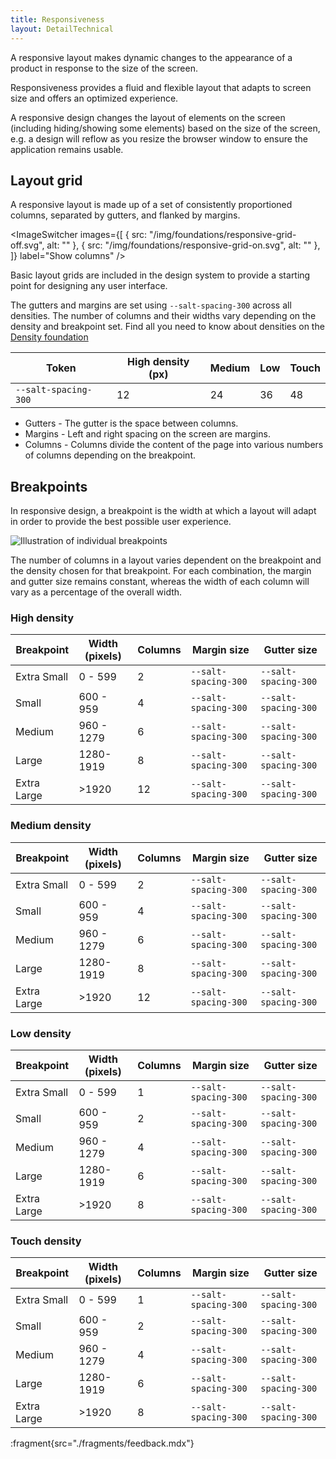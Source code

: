 ```yaml
---
title: Responsiveness
layout: DetailTechnical
---
```


A responsive layout makes dynamic changes to the appearance of a product in response to the size of the screen.

Responsiveness provides a fluid and flexible layout that adapts to screen size and offers an optimized experience.

A responsive design changes the layout of elements on the screen (including hiding/showing some elements) based on the size of the screen, e.g. a design will reflow as you resize the browser window to ensure the application remains usable.

## Layout grid

A responsive layout is made up of a set of consistently proportioned columns, separated by gutters, and flanked by margins.

<ImageSwitcher
  images={[
    { src: "/img/foundations/responsive-grid-off.svg", alt: "" },
    { src: "/img/foundations/responsive-grid-on.svg", alt: "" },
  ]}
  label="Show columns"
/>

Basic layout grids are included in the design system to provide a starting point for designing any user interface.

The gutters and margins are set using `--salt-spacing-300` across all densities. The number of columns and their widths vary depending on the density and breakpoint set. Find all you need to know about densities on the [Density foundation](density)

| Token                | High density (px) | Medium | Low | Touch |
| -------------------- | ----------------- | ------ | --- | ----- |
| `--salt-spacing-300` | 12                | 24     | 36  | 48    |

- Gutters - The gutter is the space between columns.
- Margins - Left and right spacing on the screen are margins.
- Columns - Columns divide the content of the page into various numbers of columns depending on the breakpoint.

## Breakpoints

In responsive design, a breakpoint is the width at which a layout will adapt in order to provide the best possible user experience.

<Image
  src="/img/foundations/responsive-breakpoints.svg"
  alt="Illustration of individual breakpoints"
/>

The number of columns in a layout varies dependent on the breakpoint and the density chosen for that breakpoint. For each combination, the margin and gutter size remains constant, whereas the width of each column will vary as a percentage of the overall width.

### High density

| Breakpoint  | Width (pixels) | Columns | Margin size          | Gutter size          |
| ----------- | -------------- | ------- | -------------------- | -------------------- |
| Extra Small | 0 - 599        | 2       | `--salt-spacing-300` | `--salt-spacing-300` |
| Small       | 600 - 959      | 4       | `--salt-spacing-300` | `--salt-spacing-300` |
| Medium      | 960 - 1279     | 6       | `--salt-spacing-300` | `--salt-spacing-300` |
| Large       | 1280-1919      | 8       | `--salt-spacing-300` | `--salt-spacing-300` |
| Extra Large | >1920          | 12      | `--salt-spacing-300` | `--salt-spacing-300` |

### Medium density

| Breakpoint  | Width (pixels) | Columns | Margin size          | Gutter size          |
| ----------- | -------------- | ------- | -------------------- | -------------------- |
| Extra Small | 0 - 599        | 2       | `--salt-spacing-300` | `--salt-spacing-300` |
| Small       | 600 - 959      | 4       | `--salt-spacing-300` | `--salt-spacing-300` |
| Medium      | 960 - 1279     | 6       | `--salt-spacing-300` | `--salt-spacing-300` |
| Large       | 1280-1919      | 8       | `--salt-spacing-300` | `--salt-spacing-300` |
| Extra Large | >1920          | 12      | `--salt-spacing-300` | `--salt-spacing-300` |

### Low density

| Breakpoint  | Width (pixels) | Columns | Margin size          | Gutter size          |
| ----------- | -------------- | ------- | -------------------- | -------------------- |
| Extra Small | 0 - 599        | 1       | `--salt-spacing-300` | `--salt-spacing-300` |
| Small       | 600 - 959      | 2       | `--salt-spacing-300` | `--salt-spacing-300` |
| Medium      | 960 - 1279     | 4       | `--salt-spacing-300` | `--salt-spacing-300` |
| Large       | 1280-1919      | 6       | `--salt-spacing-300` | `--salt-spacing-300` |
| Extra Large | >1920          | 8       | `--salt-spacing-300` | `--salt-spacing-300` |

### Touch density

| Breakpoint  | Width (pixels) | Columns | Margin size          | Gutter size          |
| ----------- | -------------- | ------- | -------------------- | -------------------- |
| Extra Small | 0 - 599        | 1       | `--salt-spacing-300` | `--salt-spacing-300` |
| Small       | 600 - 959      | 2       | `--salt-spacing-300` | `--salt-spacing-300` |
| Medium      | 960 - 1279     | 4       | `--salt-spacing-300` | `--salt-spacing-300` |
| Large       | 1280-1919      | 6       | `--salt-spacing-300` | `--salt-spacing-300` |
| Extra Large | >1920          | 8       | `--salt-spacing-300` | `--salt-spacing-300` |

:fragment{src="./fragments/feedback.mdx"}

